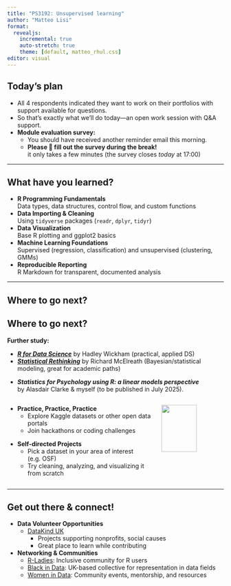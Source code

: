 ```yaml
---
title: "PS3192: Unsupervised learning"
author: "Matteo Lisi"
format:
  revealjs:
    incremental: true
    auto-stretch: true
    theme: [default, matteo_rhul.css]
editor: visual
---
```



## Today's plan

- All 4 respondents indicated they want to work on their portfolios with support available for questions.
- So that’s exactly what we’ll do today—an open work session with Q&A support.
- **Module evaluation survey:** 
  - You should have received another reminder email this morning.
  - **Please 🙏 fill out the survey during the break!**\
  it only takes a few minutes (the survey closes *today* at 17:00)

---

## What have you learned?

- **R Programming Fundamentals**  
  Data types, data structures, control flow, and custom functions  
- **Data Importing & Cleaning**  
  Using `tidyverse` packages (`readr`, `dplyr`, `tidyr`)  
- **Data Visualization**  
  Base R plotting and ggplot2 basics  
- **Machine Learning Foundations**  
  Supervised (regression, classification) and unsupervised (clustering, GMMs)  
- **Reproducible Reporting**  
  R Markdown for transparent, documented analysis  

---

## Where to go next?

## Where to go next?

::: {.fragment fragment-index=1}
**Further study:**  

::: {.nonincremental}
- [**_R for Data Science_**](https://r4ds.had.co.nz/)  by Hadley Wickham (practical, applied DS)  
- [**_Statistical Rethinking_**](https://xcelab.net/rm/) by Richard McElreath (Bayesian/statistical modeling, great for academic paths)
:::
:::

::: {.fragment fragment-index=2}
::: {.nonincremental}
- **_Statistics for Psychology using R: a linear models perspective_**  
  by Alasdair Clarke & myself (to be published in July 2025).
:::
:::

:::::: columns
::: {.column width="70%"}

::: {.fragment fragment-index=3}
::: {.nonincremental}
- **Practice, Practice, Practice**  
  - Explore Kaggle datasets or other open data portals  
  - Join hackathons or coding challenges  
:::
:::

::: {.fragment fragment-index=4}
::: {.nonincremental}
- **Self-directed Projects**  
  - Pick a dataset in your area of interest (e.g. OSF)  
  - Try cleaning, analyzing, and visualizing it from scratch  
:::
:::

:::
::: {.column width="30%"}

::: {.fragment fragment-index=2}
![](book_cover.png){fig-align="center" width=75%}
:::

:::
::::::

---

## Get out there & connect!

- **Data Volunteer Opportunities**  
  - [DataKind UK](https://www.datakind.org.uk/resources/data-volunteering-development)  
    - Projects supporting nonprofits, social causes  
    - Great place to learn while contributing  
- **Networking & Communities**  
  - [R-Ladies](https://www.meetup.com/pro/rladies/): Inclusive community for R users  
  - [Black in Data](https://www.blackindata.co.uk/): UK-based collective for representation in data fields  
  - [Women in Data](https://womenindata.co.uk/): Community events, mentorship, and resources  


